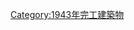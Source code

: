 {{Commonscat|Bridges completed in 1943}}
{{Cat nav 10years|20世紀橋梁|1943||年完工橋梁}}

[[Category:1943年完工建築物|Category:1943年完工建築物]]